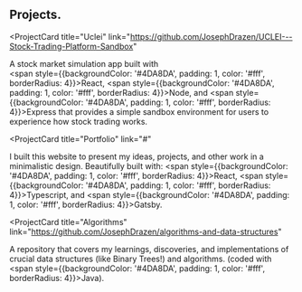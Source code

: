 <h2 id="projects">Projects.</h2>

<ProjectCard
  title="Uclei"
  link="https://github.com/JosephDrazen/UCLEI---Stock-Trading-Platform-Sandbox"
>
  A stock market simulation app built with  
  <span style={{backgroundColor: '#4DA8DA', padding: 1, color: '#fff', borderRadius: 4}}>React</span>, 
  <span style={{backgroundColor: '#4DA8DA', padding: 1, color: '#fff', borderRadius: 4}}>Node</span>, and 
  <span style={{backgroundColor: '#4DA8DA', padding: 1, color: '#fff', borderRadius: 4}}>Express</span> that 
  provides a simple sandbox environment for users to experience how stock trading works. 
</ProjectCard>

<ProjectCard
  title="Portfolio"
  link="#"
>
  I built this website to present my ideas, projects, and other work 
  in a minimalistic design.
  Beautifully built with: <span style={{backgroundColor: '#4DA8DA', padding: 1, color: '#fff', borderRadius: 4}}>React</span>,
  <span style={{backgroundColor: '#4DA8DA', padding: 1, color: '#fff', borderRadius: 4}}>Typescript</span>,
   and <span style={{backgroundColor: '#4DA8DA', padding: 1, color: '#fff', borderRadius: 4}}>Gatsby</span>.
</ProjectCard>

<ProjectCard
  title="Algorithms"
  link="https://github.com/JosephDrazen/algorithms-and-data-structures"
>
  A repository that covers my learnings, discoveries, and implementations of crucial data structures (like Binary Trees!)
  and algorithms. 
  (coded with <span style={{backgroundColor: '#4DA8DA', padding: 1, color: '#fff', borderRadius: 4}}>Java</span>).
  
</ProjectCard>

